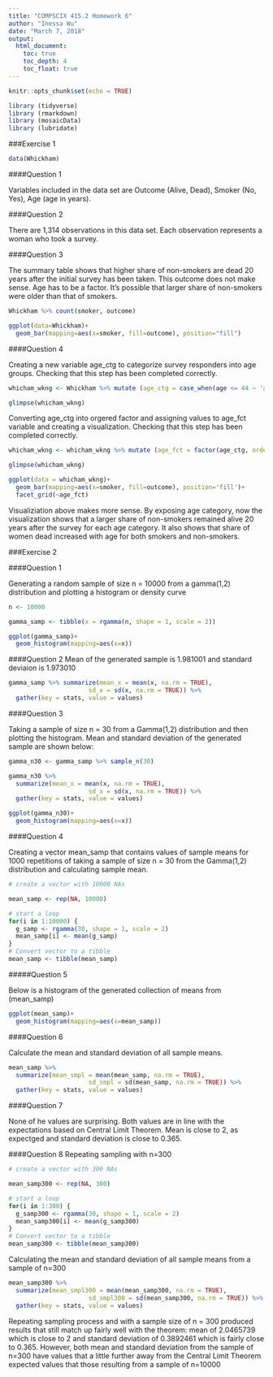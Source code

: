 ```yaml
---
title: "COMPSCIX 415.2 Homework 6"
author: "Inessa Wu"
date: "March 7, 2018"
output: 
  html_document:
    toc: true
    toc_depth: 4
    toc_float: true
---
```


```r
knitr::opts_chunk$set(echo = TRUE)
```

```r
library (tidyverse)
library (rmarkdown)
library (mosaicData)
library (lubridate)
```

###Exercise 1

```r
data(Whickham)
```

####Question 1

Variables included in the data set are Outcome (Alive, Dead), Smoker (No, Yes), Age (age in years). 

####Question 2

There are 1,314 observations in this data set. Each observation represents a woman who took a survey.

####Question 3

The summary table shows that higher share of non-smokers are dead 20 years after the initial survey has been taken. This outcome does not make sense. Age has to be a factor. It's possible that larger share of non-smokers were older than that of smokers.

```r
Whickham %>% count(smoker, outcome)

ggplot(data=Whickham)+
  geom_bar(mapping=aes(x=smoker, fill=outcome), position="fill")
```

####Question 4

Creating a new variable age_ctg to categorize survey responders into age groups. Checking that this step has been completed correctly.

```r
whicham_wkng <- Whickham %>% mutate (age_ctg = case_when(age <= 44 ~ 'age <= 44', age > 44 & age <=64 ~ 'age > 44 & age <= 64', age > 64 ~ 'age > 64'))

glimpse(whicham_wkng)
```
Converting age_ctg into orgered factor and assigning values to age_fct variable and creating a visualization. Checking that this step has been completed correctly.

```r
whicham_wkng <- whicham_wkng %>% mutate (age_fct = factor(age_ctg, ordered=TRUE))

glimpse(whicham_wkng)

ggplot(data = whicham_wkng)+
  geom_bar(mapping=aes(x=smoker, fill=outcome), position='fill')+
  facet_grid(~age_fct)
```

Visualiziation above makes more sense. By exposing age category, now the visualization shows that a larger share of non-smokers remained alive 20 years after the survey for each age category. It also shows that share of women dead increased with age for both smokers and non-smokers.


###Exercise 2

####Question 1

Generating a random sample of size n = 10000 from a gamma(1,2) distribution and plotting a histogram or density curve

```r
n <- 10000

gamma_samp <- tibble(x = rgamma(n, shape = 1, scale = 2))

ggplot(gamma_samp)+
  geom_histogram(mapping=aes(x=x))

```

####Question 2
Mean of the generated sample is 1.981001 and standard deviaion is 1.973010 

```r
gamma_samp %>% summarize(mean_x = mean(x, na.rm = TRUE),
                      sd_x = sd(x, na.rm = TRUE)) %>%
  gather(key = stats, value = values)
```

####Question 3

Taking a sample of size n = 30 from a Gamma(1,2) distribution and then plotting the histogram. Mean and standard deviation of the generated sample are shown below:

```r
gamma_n30 <- gamma_samp %>% sample_n(30)

gamma_n30 %>%
  summarize(mean_x = mean(x, na.rm = TRUE),
                      sd_x = sd(x, na.rm = TRUE)) %>%
  gather(key = stats, value = values)

ggplot(gamma_n30)+
  geom_histogram(mapping=aes(x=x))
```

####Question 4

Creating a vector mean_samp that contains values of sample means for 1000 repetitions of taking a sample of size n = 30 from the Gamma(1,2) distribution and calculating sample mean.

```r
# create a vector with 10000 NAs

mean_samp <- rep(NA, 10000)

# start a loop
for(i in 1:10000) {
  g_samp <- rgamma(30, shape = 1, scale = 2)
  mean_samp[i] <- mean(g_samp)
}
# Convert vector to a tibble
mean_samp <- tibble(mean_samp)

```

#####Question 5

Below is a histogram of the generated collection of means from (mean_samp)

```r
ggplot(mean_samp)+
  geom_histogram(mapping=aes(x=mean_samp))
```

####Question 6

Calculate the mean and standard deviation of all sample means.


```r
mean_samp %>%
  summarize(mean_smpl = mean(mean_samp, na.rm = TRUE),
                      sd_smpl = sd(mean_samp, na.rm = TRUE)) %>%
  gather(key = stats, value = values)
```

####Question 7

None of he values are surprising. Both values are in line with the expectations based on Central Limit Theorem. Mean is close to 2, as expectged and standard deviation is close to 0.365. 

####Question  8
Repeating sampling with n=300

```r
# create a vector with 300 NAs

mean_samp300 <- rep(NA, 300)

# start a loop
for(i in 1:300) {
  g_samp300 <- rgamma(30, shape = 1, scale = 2)
  mean_samp300[i] <- mean(g_samp300)
}
# Convert vector to a tibble
mean_samp300 <- tibble(mean_samp300)

```

Calculating the mean and standard deviation of all sample means from a sample of n=300

```r
mean_samp300 %>%
  summarize(mean_smpl300 = mean(mean_samp300, na.rm = TRUE),
                      sd_smpl300 = sd(mean_samp300, na.rm = TRUE)) %>%
  gather(key = stats, value = values)
```

Repeating sampling process and with a sample size of n = 300 produced results that still match up fairly well with the theorem: mean of 2.0465739 which is close to 2 and standard deviation of 0.3892461 which is fairly close to 0.365. However, both mean and standard deviation from the sample of n=300 have values that a little further away from the Central Limit Theorem expected values that those resulting from a sample of n=10000 



